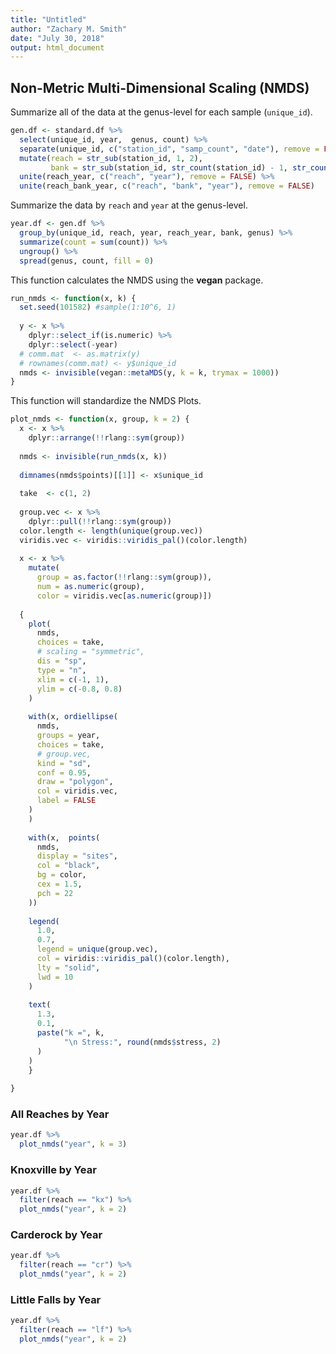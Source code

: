 ```yaml
---
title: "Untitled"
author: "Zachary M. Smith"
date: "July 30, 2018"
output: html_document
---
```



## Non-Metric Multi-Dimensional Scaling (NMDS)

Summarize all of the data at the genus-level for each sample (`unique_id`).
```r
gen.df <- standard.df %>% 
  select(unique_id, year,  genus, count) %>% 
  separate(unique_id, c("station_id", "samp_count", "date"), remove = FALSE) %>% 
  mutate(reach = str_sub(station_id, 1, 2),
         bank = str_sub(station_id, str_count(station_id) - 1, str_count(station_id))) %>% 
  unite(reach_year, c("reach", "year"), remove = FALSE) %>% 
  unite(reach_bank_year, c("reach", "bank", "year"), remove = FALSE)
```

Summarize the data by `reach` and `year` at the genus-level.
```r
year.df <- gen.df %>% 
  group_by(unique_id, reach, year, reach_year, bank, genus) %>% 
  summarize(count = sum(count)) %>% 
  ungroup() %>% 
  spread(genus, count, fill = 0)
```

This function calculates the NMDS using the __vegan__ package.
```r
run_nmds <- function(x, k) {
  set.seed(101582) #sample(1:10^6, 1)
  
  y <- x %>% 
    dplyr::select_if(is.numeric) %>% 
    dplyr::select(-year)
  # comm.mat  <- as.matrix(y)
  # rownames(comm.mat) <- y$unique_id
  nmds <- invisible(vegan::metaMDS(y, k = k, trymax = 1000))
}
```

This function will standardize the NMDS Plots.
```r
plot_nmds <- function(x, group, k = 2) {
  x <- x %>% 
    dplyr::arrange(!!rlang::sym(group))
  
  nmds <- invisible(run_nmds(x, k))
  
  dimnames(nmds$points)[[1]] <- x$unique_id
  
  take  <- c(1, 2)
  
  group.vec <- x %>% 
    dplyr::pull(!!rlang::sym(group))
  color.length <- length(unique(group.vec))
  viridis.vec <- viridis::viridis_pal()(color.length)
  
  x <- x %>% 
    mutate(
      group = as.factor(!!rlang::sym(group)),
      num = as.numeric(group),
      color = viridis.vec[as.numeric(group)])
  
  {
    plot(
      nmds,
      choices = take,
      # scaling = "symmetric",
      dis = "sp",
      type = "n",
      xlim = c(-1, 1),
      ylim = c(-0.8, 0.8)
    )
    
    with(x, ordiellipse(
      nmds,
      groups = year,
      choices = take,
      # group.vec,
      kind = "sd",
      conf = 0.95,
      draw = "polygon",
      col = viridis.vec,
      label = FALSE
    )
    )
    
    with(x,  points(
      nmds,
      display = "sites",
      col = "black",
      bg = color,
      cex = 1.5,
      pch = 22
    ))
    
    legend(
      1.0,
      0.7,
      legend = unique(group.vec),
      col = viridis::viridis_pal()(color.length),
      lty = "solid",
      lwd = 10
    )
    
    text(
      1.3,
      0.1,
      paste("k =", k,
            "\n Stress:", round(nmds$stress, 2)
      )
    )
    }
  
}
```

### All Reaches by Year

```r
year.df %>% 
  plot_nmds("year", k = 3)
```

### Knoxville by Year

```r
year.df %>% 
  filter(reach == "kx") %>% 
  plot_nmds("year", k = 2)
```

### Carderock by Year

```r
year.df %>% 
  filter(reach == "cr") %>% 
  plot_nmds("year", k = 2)
```


### Little Falls by Year

```r
year.df %>% 
  filter(reach == "lf") %>% 
  plot_nmds("year", k = 2)
```




